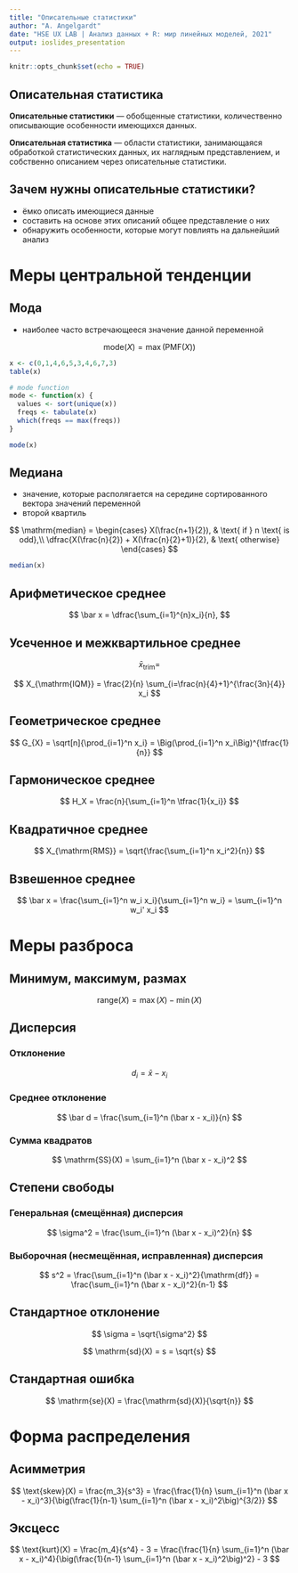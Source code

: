 ```yaml
---
title: "Описательные статистики"
author: "A. Angelgardt"
date: "HSE UX LAB | Анализ данных + R: мир линейных моделей, 2021"
output: ioslides_presentation
---
```


```r
knitr::opts_chunk$set(echo = TRUE)
```

## Описательная статистика
**Описательные статистики** --- обобщенные статистики, количественно описывающие особенности имеющихся данных.

**Описательная статистика** --- области статистики, занимающаяся обработкой статистических данных, их наглядным представлением, и собственно описанием через описательные статистики.


## Зачем нужны описательные статистики?

- ёмко описать имеющиеся данные
- составить на основе этих описаний общее представление о них
- обнаружить особенности, которые могут повлиять на дальнейший анализ


# Меры центральной тенденции

## Мода

- наиболее часто встречающееся значение данной переменной

$$
\mathrm{mode}(X) = \max(\mathrm{PMF}(X))
$$

```r
x <- c(0,1,4,6,5,3,4,6,7,3)
table(x)
```
```r
# mode function
mode <- function(x) {
  values <- sort(unique(x))
  freqs <- tabulate(x)
  which(freqs == max(freqs))
}
```
```r
mode(x)
```


## Медиана

- значение, которые располягается на середине сортированного вектора значений переменной
- второй квартиль

$$
\mathrm{median} = \begin{cases}
X(\frac{n+1}{2}), & \text{ if } n \text{ is odd},\\
\dfrac{X(\frac{n}{2}) + X(\frac{n}{2}+1)}{2}, & \text{ otherwise}
\end{cases}
$$

```r
median(x)
```


## Арифметическое среднее

$$
\bar x = \dfrac{\sum_{i=1}^{n}x_i}{n},
$$


## Усеченное и межквартильное среднее

$$
\bar x_{\text{trim}} = 
$$

$$
X_{\mathrm{IQM}} = \frac{2}{n} \sum_{i=\frac{n}{4}+1}^{\frac{3n}{4}} x_i
$$

## Геометрическое среднее

$$
G_{X} = \sqrt[n]{\prod_{i=1}^n x_i} = \Big(\prod_{i=1}^n x_i\Big)^{\tfrac{1}{n}}
$$

## Гармоническое среднее

$$
H_X = \frac{n}{\sum_{i=1}^n \tfrac{1}{x_i}}
$$

## Квадратичное среднее

$$
X_{\mathrm{RMS}} = \sqrt{\frac{\sum_{i=1}^n x_i^2}{n}}
$$

## Взвешенное среднее

$$
\bar x = \frac{\sum_{i=1}^n w_i x_i}{\sum_{i=1}^n w_i} = \sum_{i=1}^n w_i' x_i
$$



# Меры разброса

## Минимум, максимум, размах
$$
\mathrm{range}(X) = \max(X) - \min(X)
$$


## Дисперсия
### Отклонение

$$
d_i = \bar x - x_i
$$

### Среднее отклонение

$$
\bar d = \frac{\sum_{i=1}^n (\bar x - x_i)}{n}
$$

### Сумма квадратов

$$
\mathrm{SS}(X) = \sum_{i=1}^n (\bar x - x_i)^2
$$


## Степени свободы

### Генеральная (смещённая) дисперсия
$$
\sigma^2 = \frac{\sum_{i=1}^n (\bar x - x_i)^2}{n}
$$

### Выборочная (несмещённая, исправленная) дисперсия
$$
s^2 = \frac{\sum_{i=1}^n (\bar x - x_i)^2}{\mathrm{df}} = \frac{\sum_{i=1}^n (\bar x - x_i)^2}{n-1}
$$


## Стандартное отклонение

$$
\sigma = \sqrt{\sigma^2}
$$

$$
\mathrm{sd}(X) = s = \sqrt{s}
$$

## Стандартная ошибка

$$
\mathrm{se}(X) = \frac{\mathrm{sd}(X)}{\sqrt{n}}
$$

# Форма распределения
## Асимметрия

$$
\text{skew}(X) = \frac{m_3}{s^3} = \frac{\frac{1}{n} \sum_{i=1}^n (\bar x - x_i)^3}{\big(\frac{1}{n-1} \sum_{i=1}^n (\bar x - x_i)^2\big)^{3/2}}
$$

## Эксцесс

$$
\text{kurt}(X) = \frac{m_4}{s^4} - 3 = \frac{\frac{1}{n} \sum_{i=1}^n (\bar x - x_i)^4}{\big(\frac{1}{n-1} \sum_{i=1}^n (\bar x - x_i)^2\big)^2} - 3
$$

